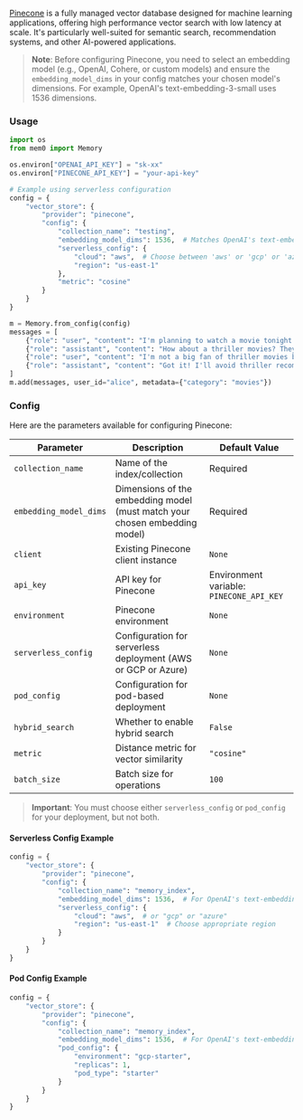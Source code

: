 [Pinecone](https://www.pinecone.io/) is a fully managed vector database designed for machine learning applications, offering high performance vector search with low latency at scale. It's particularly well-suited for semantic search, recommendation systems, and other AI-powered applications.

> **Note**: Before configuring Pinecone, you need to select an embedding model (e.g., OpenAI, Cohere, or custom models) and ensure the `embedding_model_dims` in your config matches your chosen model's dimensions. For example, OpenAI's text-embedding-3-small uses 1536 dimensions.

### Usage

```python
import os
from mem0 import Memory

os.environ["OPENAI_API_KEY"] = "sk-xx"
os.environ["PINECONE_API_KEY"] = "your-api-key"

# Example using serverless configuration
config = {
    "vector_store": {
        "provider": "pinecone",
        "config": {
            "collection_name": "testing",
            "embedding_model_dims": 1536,  # Matches OpenAI's text-embedding-3-small
            "serverless_config": {
                "cloud": "aws",  # Choose between 'aws' or 'gcp' or 'azure'
                "region": "us-east-1"
            },
            "metric": "cosine"
        }
    }
}

m = Memory.from_config(config)
messages = [
    {"role": "user", "content": "I'm planning to watch a movie tonight. Any recommendations?"},
    {"role": "assistant", "content": "How about a thriller movies? They can be quite engaging."},
    {"role": "user", "content": "I'm not a big fan of thriller movies but I love sci-fi movies."},
    {"role": "assistant", "content": "Got it! I'll avoid thriller recommendations and suggest sci-fi movies in the future."}
]
m.add(messages, user_id="alice", metadata={"category": "movies"})
```

### Config

Here are the parameters available for configuring Pinecone:

| Parameter | Description | Default Value |
| --- | --- | --- |
| `collection_name` | Name of the index/collection | Required |
| `embedding_model_dims` | Dimensions of the embedding model (must match your chosen embedding model) | Required |
| `client` | Existing Pinecone client instance | `None` |
| `api_key` | API key for Pinecone | Environment variable: `PINECONE_API_KEY` |
| `environment` | Pinecone environment | `None` |
| `serverless_config` | Configuration for serverless deployment (AWS or GCP or Azure) | `None` |
| `pod_config` | Configuration for pod-based deployment | `None` |
| `hybrid_search` | Whether to enable hybrid search | `False` |
| `metric` | Distance metric for vector similarity | `"cosine"` |
| `batch_size` | Batch size for operations | `100` |

> **Important**: You must choose either `serverless_config` or `pod_config` for your deployment, but not both.

#### Serverless Config Example
```python
config = {
    "vector_store": {
        "provider": "pinecone",
        "config": {
            "collection_name": "memory_index",
            "embedding_model_dims": 1536,  # For OpenAI's text-embedding-3-small
            "serverless_config": {
                "cloud": "aws",  # or "gcp" or "azure"
                "region": "us-east-1"  # Choose appropriate region
            }
        }
    }
}
```

#### Pod Config Example
```python
config = {
    "vector_store": {
        "provider": "pinecone",
        "config": {
            "collection_name": "memory_index",
            "embedding_model_dims": 1536,  # For OpenAI's text-embedding-ada-002
            "pod_config": {
                "environment": "gcp-starter",
                "replicas": 1,
                "pod_type": "starter"
            }
        }
    }
}
```